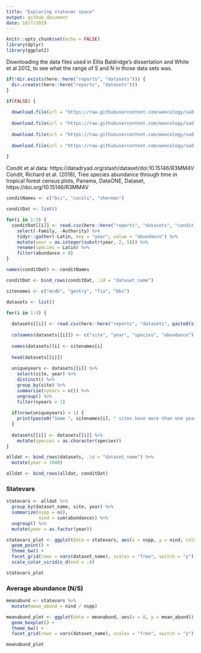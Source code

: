 ```yaml
---
title: "Exploring statevar space"
output: github_document
date: 10/7/2019
---
```


```r
knitr::opts_chunk$set(echo = FALSE)
library(dplyr)
library(ggplot2)
```

Downloading the data files used in Elita Baldridge's dissertation and White et al 2012, to see what the range of S and N in those data sets was. 

```r

if(!dir.exists(here::here("reports", "datasets"))) {
  dir.create((here::here("reports", "datasets")))
}

if(FALSE) {
  
  download.file(url = "https://raw.githubusercontent.com/weecology/sad-comparison/master/sad-data/mcdb_spab.csv", destfile = here::here("reports", "datasets", "mcdb_spab.csv"))
  
  download.file(url = "https://raw.githubusercontent.com/weecology/sad-comparison/master/sad-data/bbs_spab.csv", destfile = here::here("reports", "datasets", "bbs_spab.csv"))
  
  download.file(url = "https://raw.githubusercontent.com/weecology/sad-comparison/master/sad-data/gentry_spab.csv", destfile = here::here("reports", "datasets", "gentry_spab.csv"))
  
  download.file(url = "https://raw.githubusercontent.com/weecology/sad-comparison/master/sad-data/fia_spab.csv", destfile = here::here("reports", "datasets", "fia_spab.csv"))
  
}

```

Condit et al data: https://datadryad.org/stash/dataset/doi:10.15146/R3MM4V 
Condit, Richard et al. (2018), Tree species abundance through time in tropical forest census plots, Panama, DataONE, Dataset, https://doi.org/10.15146/R3MM4V


```r

conditNames <- c("bci", "cocoli", "sherman")

conditDat <- list()

for(i in 1:3) {
  conditDat[[i]] <- read.csv(here::here("reports", "datasets", "condit_raw", paste0(conditNames[i], "AbundTable.csv")), stringsAsFactors = F) %>%
    select(-Family, -Authority) %>%
    tidyr::gather(-Latin, key = "year", value = "abundance") %>%
    mutate(year = as.integer(substr(year, 2, 5))) %>%
    rename(species = Latin) %>%
    filter(abundance > 0)
}

names(conditDat) <- conditNames

conditDat <- bind_rows(conditDat, .id = "dataset_name")


```


```r

sitenames <- c("mcdb", "gentry", "fia", "bbs")

datasets <- list()

for(i in 1:4) {
  
  datasets[[i]] <- read.csv(here::here("reports", "datasets", paste0(sitenames[i], "_spab.csv")), header = F,skip =2, stringsAsFactors = F)
  
  colnames(datasets[[i]]) <- c("site", "year", "species", "abundance")
  
  names(datasets)[i] <- sitenames[i]
  
  head(datasets[[i]])
  
  uniqueyears <- datasets[[i]] %>%
    select(site, year) %>%
    distinct() %>%
    group_by(site) %>%
    summarize(nyears = n()) %>%
    ungroup() %>%
    filter(nyears > 1)
  
  if(nrow(uniqueyears) > 1) {
    print(paste0("Some ", sitenames[i], " sites have more than one year"))
  }
  
  datasets[[i]] <- datasets[[i]] %>%
    mutate(species = as.character(species))
}

alldat <- bind_rows(datasets, .id = "dataset_name") %>%
  mutate(year = 1800)

alldat <- bind_rows(alldat, conditDat)

```

### Statevars

```r

statevars <- alldat %>%
  group_by(dataset_name, site, year) %>%
  summarize(nspp = n(),
            nind = sum(abundance)) %>%
  ungroup() %>%
  mutate(year = as.factor(year))

statevars_plot <- ggplot(data = statevars, aes(x = nspp, y = nind, color = year)) +
  geom_point() +
  theme_bw() +
  facet_grid(rows = vars(dataset_name), scales = "free", switch = "y") +
  scale_color_viridis_d(end = .8)

statevars_plot

```

### Average abundance (N/S)

```r

meanabund <- statevars %>%
  mutate(mean_abund = nind / nspp) 

meanabund_plot <- ggplot(data = meanabund, aes(x = 0, y = mean_abund)) +
  geom_boxplot() +
  theme_bw() +
  facet_grid(rows = vars(dataset_name), scales = "free", switch = "y")

meanabund_plot

```